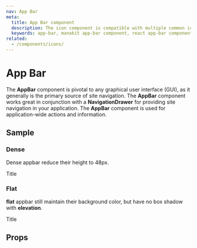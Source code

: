 ```yaml
---
nav: App Bar
meta:
  title: App Bar component
  description: The icon component is compatible with multiple common icon fonts such as Material Design Icons and more.
  keywords: app-bar, manakit app-bar component, react app-bar component
related:
  - /components/icons/
---
```


# App Bar

The **AppBar** component is pivotal to any graphical user interface (GUI), as it generally is the primary source of site navigation. The **AppBar** component works great in conjunction with a **NavigationDrawer** for providing site navigation in your application.
The **AppBar** component is used for application-wide actions and information.

<RenderAppBarDefault />

## Sample

### Dense

Dense appbar reduce their height to 48px.

<Sample>
  <div className="d-flex justify-space-around align-center flex-column flex-sm-row fill-height">
    <AppBar dense>
      <AppBarTitle>Title</AppBarTitle>
    </AppBar>
  </div>
</Sample>

### Flat

**flat** appbar still maintain their background color, but have no box shadow with **elevation**.

<Sample>
  <div className="d-flex justify-space-around align-center flex-column flex-sm-row fill-height">
    <AppBar flat color="primary">
      <AppBarTitle>Title</AppBarTitle>
    </AppBar>
  </div>
</Sample>

## Props

<AppBarProps />
